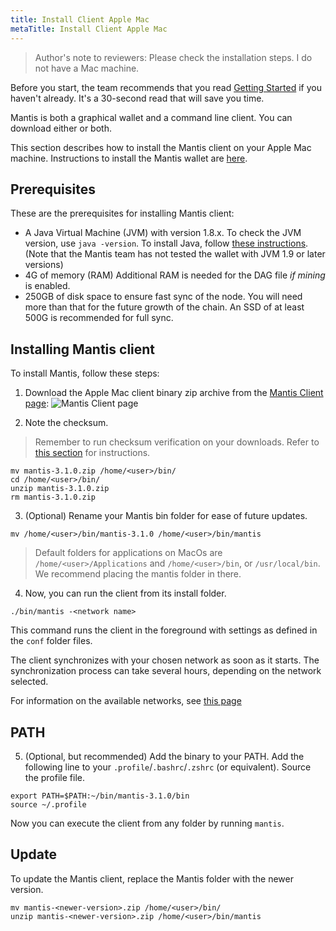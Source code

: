 ```yaml
---
title: Install Client Apple Mac
metaTitle: Install Client Apple Mac
---
```


> Author's note to reviewers: Please check the installation steps. I do not have a Mac machine.

Before you start, the team recommends that you read [Getting Started](/first-steps/getting-started) if you haven't already. It's a 30-second read that will save you time.

Mantis is both a graphical wallet and a command line client. You can download either or both.

This section describes how to install the Mantis client on your Apple Mac machine. Instructions to install the Mantis wallet are [here](/install/-install-wallet-Mac).

## Prerequisites

These are the prerequisites for installing Mantis client:
* A Java Virtual Machine (JVM) with version 1.8.x.
    To check the JVM version, use 
    `java -version`.
    To install Java, follow [these instructions](https://java.com/en/download/help/download_options.html).
    (Note that  the Mantis team has not tested the wallet with JVM 1.9 or later versions)
* 4G of memory (RAM)
    Additional RAM is needed for the DAG file _if mining_ is enabled.
* 250GB of disk space to ensure fast sync of the node. You will need more than that for the future growth of the chain. An SSD of at least 500G is recommended for full sync.


## Installing Mantis client

To install Mantis, follow these steps:

1. Download the Apple Mac client binary zip archive from  the [Mantis Client page](https://mantisclient.io/):
![Mantis Client page](../images/1-Download-Client.png)

2. Note the checksum.
> Remember to run checksum verification on your downloads. Refer to [this section](/how-tos/how-check-hash-mac) for instructions.


```
mv mantis-3.1.0.zip /home/<user>/bin/
cd /home/<user>/bin/
unzip mantis-3.1.0.zip
rm mantis-3.1.0.zip
```

3. (Optional) Rename your Mantis bin folder for ease of future updates.

```
mv /home/<user>/bin/mantis-3.1.0 /home/<user>/bin/mantis
```

> Default folders for applications on MacOs are `/home/<user>/Applications` and `/home/<user>/bin`, or `/usr/local/bin`. We recommend placing the mantis folder in there.


4. Now, you can run the client from its install folder.

```
./bin/mantis -<network name>
```

This command runs the client in the foreground with settings as defined in the `conf` folder files.

The client synchronizes with your chosen network as soon as it starts. The synchronization process can take several hours, depending on the network selected.

For information on the available networks, see [this page](/learn/mantis-client-wallet)

## PATH
5. (Optional, but recommended) Add the binary to your PATH. Add the following line to your `.profile`/`.bashrc`/`.zshrc` (or equivalent). Source the profile file.

```
export PATH=$PATH:~/bin/mantis-3.1.0/bin
source ~/.profile
```

Now you can execute the client from any folder by running `mantis`.

## Update

To update the Mantis client, replace the Mantis folder with the newer version.

```
mv mantis-<newer-version>.zip /home/<user>/bin/
unzip mantis-<newer-version>.zip /home/<user>/bin/mantis
```
